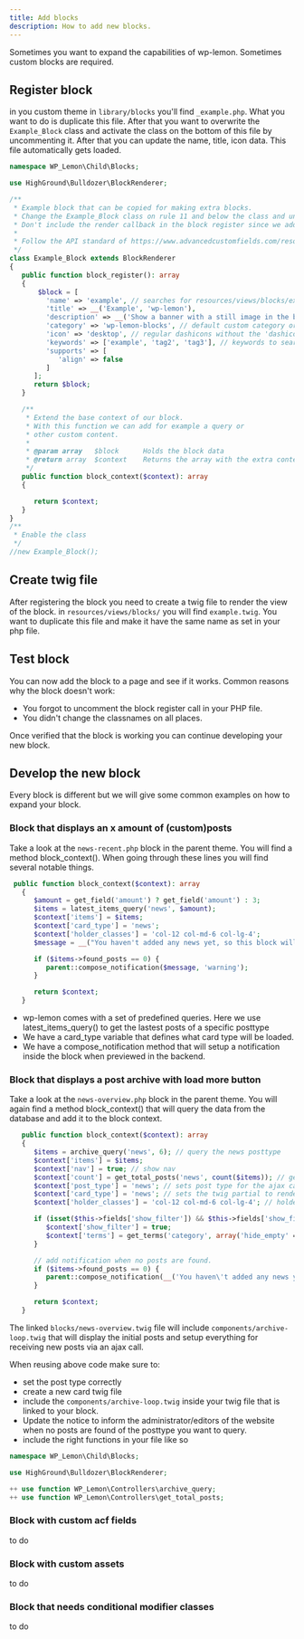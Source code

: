 ```yaml
---
title: Add blocks
description: How to add new blocks.
---
```


Sometimes you want to expand the capabilities of wp-lemon. Sometimes custom blocks are required.

## Register block

in you custom theme in `library/blocks` you'll find `_example.php`. What you want to do is duplicate this file. After that you want to overwrite the
`Example_Block` class and activate the class on the bottom of this file by uncommenting it. After that you can update the name, title, icon data. This file automatically gets loaded.

```php title=library/blocks/_example.php lineNumbers=true
namespace WP_Lemon\Child\Blocks;

use HighGround\Bulldozer\BlockRenderer;

/**
 * Example block that can be copied for making extra blocks.
 * Change the Example_Block class on rule 11 and below the class and uncomment the class call.
 * Don't include the render callback in the block register since we add that in our main BlockRenderer abstract class.
 *
 * Follow the API standard of https://www.advancedcustomfields.com/resources/acf_register_block_type/
 */
class Example_Block extends BlockRenderer
{
   public function block_register(): array
   {
       $block = [
         'name' => 'example', // searches for resources/views/blocks/example.twig
         'title' => __('Example', 'wp-lemon'),
         'description' => __('Show a banner with a still image in the background.', 'wp-lemon'),
         'category' => 'wp-lemon-blocks', // default custom category or add new ones.
         'icon' => 'desktop', // regular dashicons without the 'dashicon-' prefix
         'keywords' => ['example', 'tag2', 'tag3'], // keywords to search blocks for.
         'supports' => [
            'align' => false
         ]
      ];
      return $block;
   }

   /**
    * Extend the base context of our block.
    * With this function we can add for example a query or
    * other custom content.
    *
    * @param array   $block      Holds the block data
    * @return array  $context    Returns the array with the extra content that merges into the original block context.
    */
   public function block_context($context): array
   {

      return $context;
   }
}
/**
 * Enable the class
 */
//new Example_Block();

```

## Create twig file

After registering the block you need to create a twig file to render the view of the block. in `resources/views/blocks/` you will find `example.twig`. You want to duplicate this file and make it have the same name as set in your php file.

## Test block

You can now add the block to a page and see if it works. Common reasons why the block doesn't work:

- You forgot to uncomment the block register call in your PHP file.
- You didn't change the classnames on all places.

Once verified that the block is working you can continue developing your new block.

## Develop the new block

Every block is different but we will give some common examples on how to expand your block.

### Block that displays an x amount of (custom)posts

Take a look at the `news-recent.php` block in the parent theme. You will find a method block_context().
When going through these lines you will find several notable things.

```php lineNumbers=true
 public function block_context($context): array
   {
      $amount = get_field('amount') ? get_field('amount') : 3;
      $items = latest_items_query('news', $amount);
      $context['items'] = $items;
      $context['card_type'] = 'news';
      $context['holder_classes'] = 'col-12 col-md-6 col-lg-4';
      $message = __("You haven't added any news yet, so this block will be empty.", "wp-lemon");

      if ($items->found_posts == 0) {
         parent::compose_notification($message, 'warning');
      }

      return $context;
   }
```

- wp-lemon comes with a set of predefined queries. Here we use latest_items_query() to get the lastest posts of a specific posttype
- We have a card_type variable that defines what card type will be loaded.
- We have a compose_notification method that will setup a notification inside the block when previewed in the backend.

### Block that displays a post archive with load more button

Take a look at the `news-overview.php` block in the parent theme. You will again find a method block_context() that will query the data from the database and add it to the block context.

```php lineNumbers=true
   public function block_context($context): array
   {
      $items = archive_query('news', 6); // query the news posttype
      $context['items'] = $items;
      $context['nav'] = true; // show nav
      $context['count'] = get_total_posts('news', count($items)); // get a count array that feeds information to the postholder.
      $context['post_type'] = 'news'; // sets post type for the ajax calls.
      $context['card_type'] = 'news'; // sets the twig partial to render the actual posts in the loop.
      $context['holder_classes'] = 'col-12 col-md-6 col-lg-4'; // holder classes around the cards in the loop.

      if (isset($this->fields['show_filter']) && $this->fields['show_filter'] == true) {
         $context['show_filter'] = true;
         $context['terms'] = get_terms('category', array('hide_empty' => true));
      }

      // add notification when no posts are found.
      if ($items->found_posts == 0) {
         parent::compose_notification(__('You haven\'t added any news yet, so this block will be empty.', 'wp-lemon'), 'warning');
      }

      return $context;
   }
```

The linked `blocks/news-overview.twig` file will include `components/archive-loop.twig` that will display the initial posts and setup everything for receiving new posts via an ajax call.

When reusing above code make sure to:

- set the post type correctly
- create a new card twig file
- include the `components/archive-loop.twig` inside your twig file that is linked to your block.
- Update the notice to inform the administrator/editors of the website when no posts are found of the posttype you want to query.
- include the right functions in your file like so

```php lineNumbers=true
namespace WP_Lemon\Child\Blocks;

use HighGround\Bulldozer\BlockRenderer;

++ use function WP_Lemon\Controllers\archive_query;
++ use function WP_Lemon\Controllers\get_total_posts;
```

### Block with custom acf fields

to do

### Block with custom assets

to do

### Block that needs conditional modifier classes

to do

